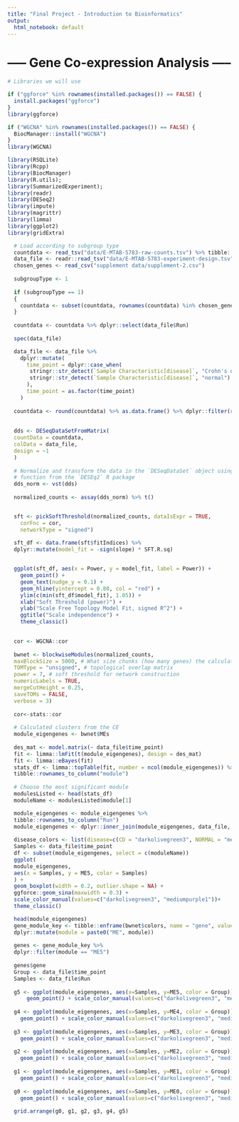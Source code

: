 ```yaml
---
title: "Final Project - Introduction to Bioinformatics"
output:
  html_notebook: default
---
```

# ----- Gene Co-expression Analysis ----- 

```r
# Libraries we will use

if ("ggforce" %in% rownames(installed.packages()) == FALSE) {
  install.packages("ggforce")
}
library(ggforce)

if ("WGCNA" %in% rownames(installed.packages()) == FALSE) {
  BiocManager::install("WGCNA")
}
library(WGCNA)

library(RSQLite)
library(Rcpp)
library(BiocManager)
library(R.utils);
library(SummarizedExperiment);
library(readr)
library(DESeq2)
library(impute)
library(magrittr)
library(limma)
library(ggplot2)
library(gridExtra)
```


```r

  # Load according to subgroup type
  countdata <- read_tsv("data/E-MTAB-5783-raw-counts.tsv") %>% tibble::column_to_rownames("Gene ID")
  data_file <- readr::read_tsv("data/E-MTAB-5783-experiment-design.tsv")
  chosen_genes <- read_csv("supplement data/supplement-2.csv")
  
  subgroupType <- 1
  
  if (subgroupType == 1)
  {
    countdata <- subset(countdata, rownames(countdata) %in% chosen_genes$ensembl_gene_id)
  }
  
  countdata <- countdata %>% dplyr::select(data_file$Run)
  
  spec(data_file)

  data_file <- data_file %>% 
    dplyr::mutate(
      time_point = dplyr::case_when(
       stringr::str_detect(`Sample Characteristic[disease]`, "Crohn's disease") ~ "CD",
       stringr::str_detect(`Sample Characteristic[disease]`, "normal") ~ "NORMAL"
      ),
      time_point = as.factor(time_point)
    )
  
  countdata <- round(countdata) %>% as.data.frame() %>% dplyr::filter(rowSums(.) >= 400)
  
  
  dds <- DESeqDataSetFromMatrix(
  countData = countdata,
  colData = data_file,
  design = ~1 
  )
  
  # Normalize and transform the data in the `DESeqDataSet` object using the `vst()`
  # function from the `DESEq2` R package
  dds_norm <- vst(dds)
  
  normalized_counts <- assay(dds_norm) %>% t()


  sft <- pickSoftThreshold(normalized_counts, dataIsExpr = TRUE,
    corFnc = cor,
    networkType = "signed")
  
  sft_df <- data.frame(sft$fitIndices) %>%
  dplyr::mutate(model_fit = -sign(slope) * SFT.R.sq)


  ggplot(sft_df, aes(x = Power, y = model_fit, label = Power)) +
    geom_point() +
    geom_text(nudge_y = 0.1) +
    geom_hline(yintercept = 0.80, col = "red") +
    ylim(c(min(sft_df$model_fit), 1.05)) +
    xlab("Soft Threshold (power)") +
    ylab("Scale Free Topology Model Fit, signed R^2") +
    ggtitle("Scale independence") +
    theme_classic()
  

```


```r
  cor <- WGCNA::cor
  
  bwnet <- blockwiseModules(normalized_counts,
  maxBlockSize = 5000, # What size chunks (how many genes) the calculations should be run in
  TOMType = "unsigned", # topological overlap matrix
  power = 7, # soft threshold for network construction
  numericLabels = TRUE, 
  mergeCutHeight = 0.25,
  saveTOMs = FALSE,
  verbose = 3)
  
  cor<-stats::cor
  
  # Calculated clusters from the CE
  module_eigengenes <- bwnet$MEs
  
  des_mat <- model.matrix(~ data_file$time_point)
  fit <- limma::lmFit(t(module_eigengenes), design = des_mat)
  fit <- limma::eBayes(fit)
  stats_df <- limma::topTable(fit, number = ncol(module_eigengenes)) %>%
  tibble::rownames_to_column("module")
  
  # Choose the most significant module
  modulesListed <- head(stats_df)
  moduleName <- modulesListed$module[1]

  module_eigengenes <- module_eigengenes %>%
  tibble::rownames_to_column("Run")
  module_eigengenes <- dplyr::inner_join(module_eigengenes, data_file, by = "Run")
  
  disease_colors <- list(disease=c(CD = "darkolivegreen3", NORMAL = "mediumpurple1"))
  Samples <- data_file$time_point
  df <- subset(module_eigengenes, select = c(moduleName))
  ggplot(
  module_eigengenes,
  aes(x = Samples, y = ME5, color = Samples)
  ) +
  geom_boxplot(width = 0.2, outlier.shape = NA) +
  ggforce::geom_sina(maxwidth = 0.3) +
  scale_color_manual(values=c("darkolivegreen3", "mediumpurple1"))+
  theme_classic()


```



```r
  
  head(module_eigengenes)
  gene_module_key <- tibble::enframe(bwnet$colors, name = "gene", value = "module") %>%
  dplyr::mutate(module = paste0("ME", module))
  
  genes <- gene_module_key %>%
  dplyr::filter(module == "ME5")
  
  genes$gene
  Group <- data_file$time_point
  Samples <- data_file$Run
  
  g5 <- ggplot(module_eigengenes, aes(x=Samples, y=ME5, color = Group)) +
      geom_point() + scale_color_manual(values=c("darkolivegreen3", "mediumpurple1")) +  theme(axis.text.x=element_blank())
  
  g4 <- ggplot(module_eigengenes, aes(x=Samples, y=ME4, color = Group)) +
    geom_point() + scale_color_manual(values=c("darkolivegreen3", "mediumpurple1")) +  theme(axis.text.x=element_blank())
  
  g3 <- ggplot(module_eigengenes, aes(x=Samples, y=ME3, color = Group)) +
    geom_point() + scale_color_manual(values=c("darkolivegreen3", "mediumpurple1")) +  theme(axis.text.x=element_blank())
  
  g2 <- ggplot(module_eigengenes, aes(x=Samples, y=ME2, color = Group)) +
    geom_point() + scale_color_manual(values=c("darkolivegreen3", "mediumpurple1")) +  theme(axis.text.x=element_blank())
  
  g1 <- ggplot(module_eigengenes, aes(x=Samples, y=ME1, color = Group)) +
    geom_point() + scale_color_manual(values=c("darkolivegreen3", "mediumpurple1")) +  theme(axis.text.x=element_blank())
  
  g0 <- ggplot(module_eigengenes, aes(x=Samples, y=ME0, color = Group)) +
    geom_point() + scale_color_manual(values=c("darkolivegreen3", "mediumpurple1")) +  theme(axis.text.x=element_blank())
  
  grid.arrange(g0, g1, g2, g3, g4, g5)
```
